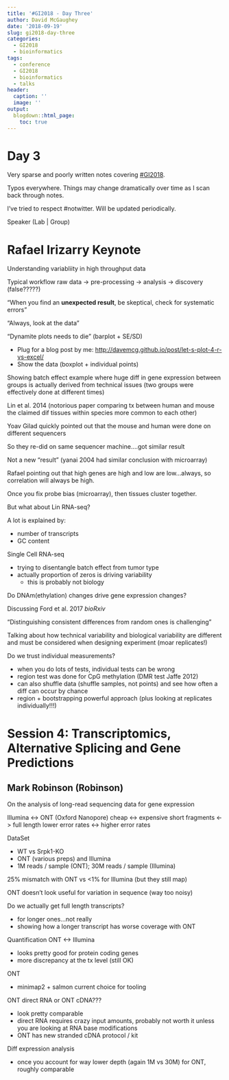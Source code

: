 ```yaml
---
title: '#GI2018 - Day Three'
author: David McGaughey
date: '2018-09-19'
slug: gi2018-day-three
categories:
  - GI2018
  - bioinformatics
tags:
  - conference
  - GI2018
  - bioinformatics
  - talks
header:
  caption: ''
  image: ''
output:
  blogdown::html_page:
    toc: true
---
```

# Day 3

Very sparse and poorly written notes covering [#GI2018](https://twitter.com/hashtag/GI2018?src=hash). 

Typos everywhere. Things may change dramatically over time as I scan back through notes.

I've tried to respect \#notwitter. Will be updated periodically. 

Speaker (Lab | Group)


# Rafael Irizarry Keynote
Understanding variabliity in high throughput data

Typical workflow
raw data -> pre-processing -> analysis -> discovery (false?????)

"When you find an **unexpected result**, be skeptical, check for systematic errors"

"Always, look at the data"

"Dynamite plots needs to die" (barplot + SE/SD)
  
  - Plug for a blog post by me: [http://davemcg.github.io/post/let-s-plot-4-r-vs-excel/](http://davemcg.github.io/post/let-s-plot-4-r-vs-excel/)
  - Show the data (boxplot + individual points)

Showing batch effect example where huge diff in gene expression between groups is actually derived from technical issues (two groups were effectively done at different times)

Lin et al. 2014 (notorious paper comparing tx between human and mouse the claimed dif tissues within species more common to each other)

Yoav Gilad quickly pointed out that the mouse and human were done on different sequencers

So they re-did on same sequencer machine....got similar result

Not a new "result" (yanai 2004 had similar conclusion with microarray)

Rafael pointing out that high genes are high and low are low...always, so correlation will always be high.

Once you fix probe bias (microarray), then tissues cluster together.

But what about Lin RNA-seq?

A lot is explained by:
  
  - number of transcripts 
  - GC content
  
Single Cell RNA-seq

  - trying to disentangle batch effect from tumor type
  - actually proportion of zeros is driving variability
    - this is probably not biology
    
Do DNAm(ethylation) changes drive gene expression changes?

Discussing Ford et al. 2017 *bioRxiv*

"Distinguishing consistent differences from random ones is challenging"

Talking about how technical variability and biological variability are different and must be considered when designing experiment (moar replicates!)

Do we trust individual measurements?

  - when you do lots of tests, individual tests can be wrong
  - region test was done for CpG methylation (DMR test Jaffe 2012)
  - can also shuffle data (shuffle samples, not points) and see how often a diff can occur by chance
  - region + bootstrapping powerful approach (plus looking at replicates individually!!!)
  
# Session 4: Transcriptomics, Alternative Splicing and Gene Predictions
## Mark Robinson (Robinson)
On the analysis of long-read sequencing data for gene expression

Illumina <-> ONT (Oxford Nanopore)
cheap <-> expensive
short fragments <-> full length
lower error rates <-> higher error rates

DataSet

  - WT vs Srpk1-KO
  - ONT (various preps) and Illumina
  - 1M reads / sample (ONT); 30M reads / sample (Illumina)
  
25% mismatch with ONT vs <1% for Illumina (but they still map)

ONT doesn't look useful for variation in sequence (way too noisy)

Do we actually get full length transcripts?

  - for longer ones...not really
  - showing how a longer transcript has worse coverage with ONT
  
Quantification ONT <-> Illumina

  - looks pretty good for protein coding genes
  - more discrepancy at the tx level (still OK)
  
ONT

  - minimap2 + salmon current choice for tooling
  
ONT direct RNA or ONT cDNA???

  - look pretty comparable 
  - direct RNA requires crazy input amounts, probably not worth it unless you are looking at RNA base modifications
  - ONT has new stranded cDNA protocol / kit

Diff expression analysis 

  - once you account for way lower depth (again 1M vs 30M) for ONT, roughly comparable
  
  
